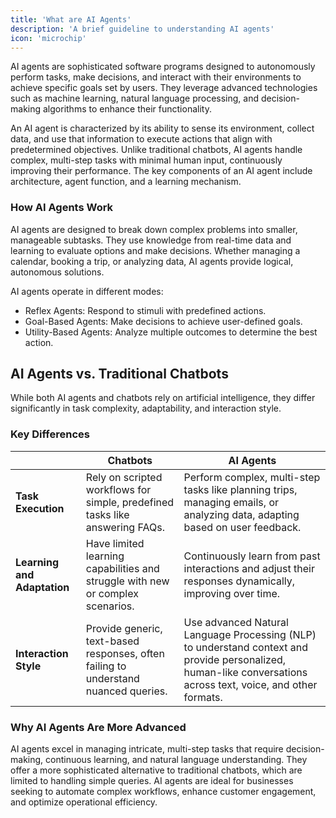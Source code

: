 ```yaml
---
title: 'What are AI Agents'
description: 'A brief guideline to understanding AI agents'
icon: 'microchip'
---
```


AI agents are sophisticated software programs designed to autonomously perform tasks, make decisions, and interact with their environments to achieve specific goals set by users. 
They leverage advanced technologies such as machine learning, natural language processing, and decision-making algorithms to enhance their functionality.

An AI agent is characterized by its ability to sense its environment, collect data, and use that information to execute actions that align with predetermined objectives. 
Unlike traditional chatbots, AI agents handle complex, multi-step tasks with minimal human input, continuously improving their performance. 
The key components of an AI agent include architecture, agent function, and a learning mechanism.

### How AI Agents Work
AI agents are designed to break down complex problems into smaller, manageable subtasks. 
They use knowledge from real-time data and learning to evaluate options and make decisions. 
Whether managing a calendar, booking a trip, or analyzing data, AI agents provide logical, autonomous solutions.

AI agents operate in different modes:

- Reflex Agents: Respond to stimuli with predefined actions.
- Goal-Based Agents: Make decisions to achieve user-defined goals.
- Utility-Based Agents: Analyze multiple outcomes to determine the best action.

## AI Agents vs. Traditional Chatbots
While both AI agents and chatbots rely on artificial intelligence, they differ significantly in task complexity, adaptability, and interaction style.

### Key Differences

|                                  | Chatbots                              | AI Agents                |
| -------------------------------- | ------------------------------------- | ------------------------ |
| **Task Execution**               | Rely on scripted workflows for simple, predefined tasks like answering FAQs. | Perform complex, multi-step tasks like planning trips, managing emails, or analyzing data, adapting based on user feedback. |
| **Learning and Adaptation**      | Have limited learning capabilities and struggle with new or complex scenarios. | Continuously learn from past interactions and adjust their responses dynamically, improving over time. |
| **Interaction Style**            | Provide generic, text-based responses, often failing to understand nuanced queries. | Use advanced Natural Language Processing (NLP) to understand context and provide personalized, human-like conversations across text, voice, and other formats. |


### Why AI Agents Are More Advanced
AI agents excel in managing intricate, multi-step tasks that require decision-making, continuous learning, and natural language understanding. 
They offer a more sophisticated alternative to traditional chatbots, which are limited to handling simple queries. 
AI agents are ideal for businesses seeking to automate complex workflows, enhance customer engagement, and optimize operational efficiency.

